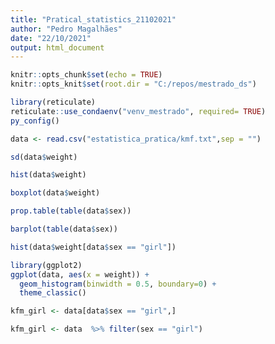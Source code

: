 ```yaml
---
title: "Pratical_statistics_21102021"
author: "Pedro Magalhães"
date: "22/10/2021"
output: html_document
---
```


```r
knitr::opts_chunk$set(echo = TRUE)
knitr::opts_knit$set(root.dir = "C:/repos/mestrado_ds")

library(reticulate)
reticulate::use_condaenv("venv_mestrado", required= TRUE)
py_config()

```


```r
data <- read.csv("estatistica_pratica/kmf.txt",sep = "")

sd(data$weight)

hist(data$weight)

boxplot(data$weight)

prop.table(table(data$sex))

barplot(table(data$sex))

hist(data$weight[data$sex == "girl"])

```


```r
library(ggplot2)
ggplot(data, aes(x = weight)) + 
  geom_histogram(binwidth = 0.5, boundary=0) +
  theme_classic()

```
```r
kfm_girl <- data[data$sex == "girl",]

kfm_girl <- data  %>% filter(sex == "girl")

```



